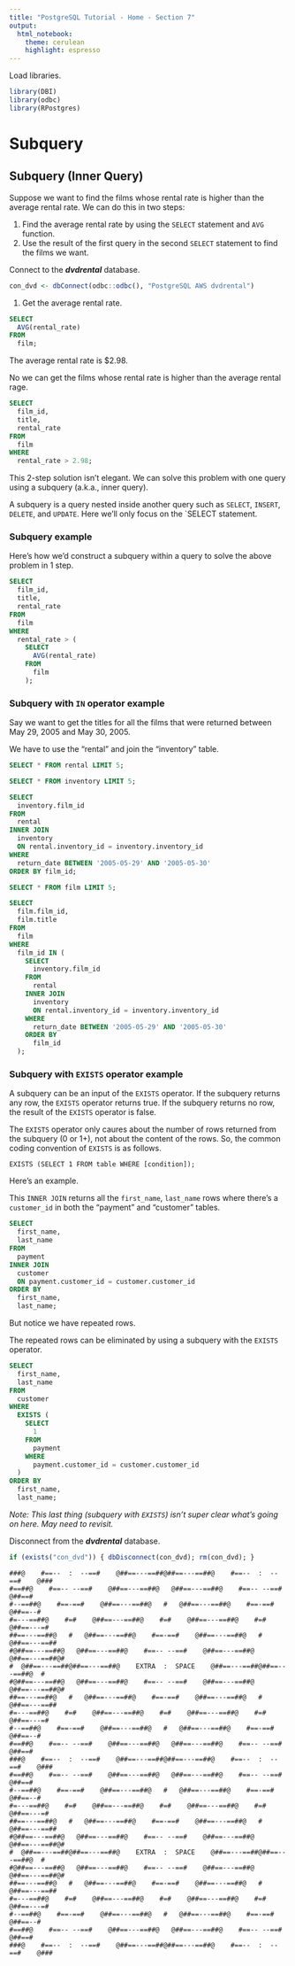 ```yaml
---
title: "PostgreSQL Tutorial - Home - Section 7"
output: 
  html_notebook:
    theme: cerulean
    highlight: espresso
---
```


Load libraries.
```r
library(DBI)
library(odbc)
library(RPostgres)
```


# Subquery

## Subquery (Inner Query)

Suppose we want to find the films whose rental rate is higher than the average rental rate. We can do this in two steps:

1. Find the average rental rate by using the `SELECT` statement and `AVG` function.
2. Use the result of the first query in the second `SELECT` statement to find the films we want.

Connect to the _**dvdrental**_ database.

```r
con_dvd <- dbConnect(odbc::odbc(), "PostgreSQL AWS dvdrental")
```

1. Get the average rental rate.
```sql
SELECT
  AVG(rental_rate)
FROM
  film;
```

The average rental rate is $2.98.

No we can get the films whose rental rate is higher than the average rental rage.

```sql
SELECT
  film_id,
  title,
  rental_rate
FROM
  film
WHERE
  rental_rate > 2.98;
```

This 2-step solution isn't elegant. We can solve this problem with one query using a subquery (a.k.a., inner query).

A subquery is a query nested inside another query such as `SELECT`, `INSERT`, `DELETE`, and `UPDATE`. Here we'll only focus on the `SELECT statement.

### Subquery example

Here's how we'd construct a subquery within a query to solve the above problem in 1 step.

```sql
SELECT
  film_id,
  title,
  rental_rate
FROM
  film
WHERE
  rental_rate > (
    SELECT
      AVG(rental_rate)
    FROM
      film
    );
```

### Subquery with `IN` operator example

Say we want to get the titles for all the films that were returned between May 29, 2005 and May 30, 2005.

We have to use the "rental" and join the "inventory" table.

```sql
SELECT * FROM rental LIMIT 5;
```

```sql
SELECT * FROM inventory LIMIT 5;
```

```sql
SELECT
  inventory.film_id
FROM
  rental
INNER JOIN 
  inventory
  ON rental.inventory_id = inventory.inventory_id
WHERE
  return_date BETWEEN '2005-05-29' AND '2005-05-30'
ORDER BY film_id;
```

```sql
SELECT * FROM film LIMIT 5;
```

```sql
SELECT
  film.film_id,
  film.title
FROM
  film
WHERE
  film_id IN (
    SELECT
      inventory.film_id
    FROM
      rental
    INNER JOIN 
      inventory
      ON rental.inventory_id = inventory.inventory_id
    WHERE
      return_date BETWEEN '2005-05-29' AND '2005-05-30'
    ORDER BY
      film_id
  );
```

### Subquery with `EXISTS` operator example

A subquery can be an input of the `EXISTS` operator. If the subquery returns any row, the `EXISTS` operator returns true. If the subquery returns no row, the result of the `EXISTS` operator is false.

The `EXISTS` operator only caures about the number of rows returned from the subquery (0 or 1+), not about the content of the rows. So, the common coding convention of `EXISTS` is as follows.

```
EXISTS (SELECT 1 FROM table WHERE [condition]);
```

Here's an example.

This `INNER JOIN` returns all the `first_name`, `last_name` rows where there's a `customer_id` in both the "payment" and "customer" tables.

```sql
SELECT
  first_name,
  last_name
FROM
  payment
INNER JOIN
  customer
  ON payment.customer_id = customer.customer_id
ORDER BY
  first_name,
  last_name;
```

But notice we have repeated rows.

The repeated rows can be eliminated by using a subquery with the `EXISTS` operator.

```sql
SELECT
  first_name,
  last_name
FROM
  customer
WHERE
  EXISTS (
    SELECT
      1
    FROM
      payment
    WHERE
      payment.customer_id = customer.customer_id
  )
ORDER BY
  first_name,
  last_name;
```

_Note: This last thing (subquery with `EXISTS`) isn't super clear what's going on here. May need to revisit._

Disconnect from the _**dvdrental**_ database.

```r
if (exists("con_dvd")) { dbDisconnect(con_dvd); rm(con_dvd); }
```




```
###@    #==--  :  --==#    @##==---==##@##==---==##@    #==--  :  --==#    @###
#==##@    #==-- --==#    @##==---==##@   @##==---==##@    #==-- --==#    @##==#
#--==##@    #==-==#    @##==---==##@   #   @##==---==##@    #==-==#    @##==--#
#=---==##@    #=#    @##==---==##@    #=#    @##==---==##@    #=#    @##==---=#
##==---==##@   #   @##==---==##@    #==-==#    @##==---==##@   #   @##==---==##
#@##==---==##@   @##==---==##@    #==-- --==#    @##==---==##@   @##==---==##@#
#  @##==---==##@##==---==##@    EXTRA  :  SPACE    @##==---==##@##==---==##@  #
#@##==---==##@   @##==---==##@    #==-- --==#    @##==---==##@   @##==---==##@#
##==---==##@   #   @##==---==##@    #==-==#    @##==---==##@   #   @##==---==##
#=---==##@    #=#    @##==---==##@    #=#    @##==---==##@    #=#    @##==---=#
#--==##@    #==-==#    @##==---==##@   #   @##==---==##@    #==-==#    @##==--#
#==##@    #==-- --==#    @##==---==##@   @##==---==##@    #==-- --==#    @##==#
###@    #==--  :  --==#    @##==---==##@##==---==##@    #==--  :  --==#    @###
#==##@    #==-- --==#    @##==---==##@   @##==---==##@    #==-- --==#    @##==#
#--==##@    #==-==#    @##==---==##@   #   @##==---==##@    #==-==#    @##==--#
#=---==##@    #=#    @##==---==##@    #=#    @##==---==##@    #=#    @##==---=#
##==---==##@   #   @##==---==##@    #==-==#    @##==---==##@   #   @##==---==##
#@##==---==##@   @##==---==##@    #==-- --==#    @##==---==##@   @##==---==##@#
#  @##==---==##@##==---==##@    EXTRA  :  SPACE    @##==---==##@##==---==##@  #
#@##==---==##@   @##==---==##@    #==-- --==#    @##==---==##@   @##==---==##@#
##==---==##@   #   @##==---==##@    #==-==#    @##==---==##@   #   @##==---==##
#=---==##@    #=#    @##==---==##@    #=#    @##==---==##@    #=#    @##==---=#
#--==##@    #==-==#    @##==---==##@   #   @##==---==##@    #==-==#    @##==--#
#==##@    #==-- --==#    @##==---==##@   @##==---==##@    #==-- --==#    @##==#
###@    #==--  :  --==#    @##==---==##@##==---==##@    #==--  :  --==#    @###
```

